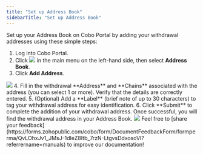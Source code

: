 ```yaml
---
title: "Set up Address Book"
sidebarTitle: "Set up Address Book"
---
```


Set up your Address Book on Cobo Portal by adding your withdrawal addresses using these simple steps:



1. Log into Cobo Portal.
2. Click <img src="/en/images/common/wallets_icon.svg" className="icon"/> in the main menu on the left-hand side, then select **Address Book**.
3. Click **Add Address**.
<img src="/en/images/address-book/set-up-address-book.png" className="screenshot_full_screen"/>
4. Fill in the withdrawal **Address** and **Chains** associated with the address (you can select 1 or more). Verify that the details are correctly entered.
5. (Optional) Add a **Label** (brief note of up to 30 characters) to tag your withdrawal address for easy identification.
6. Click **Submit** to complete the addition of your withdrawal address. Once successful, you will find the withdrawal address in your Address Book.
<img src="/en/images/address-book/add-address.png" className="screenshot_modal"/>
<Tip>Feel free to [share your feedback](https://forms.zohopublic.com/cobo/form/DocumentFeedbackForm/formperma/QvLOhxJv1_JMsJ-1dleZ8Itb_7rzN-LtgvsDdxosoVI?referrername=manuals) to improve our documentation!</Tip>